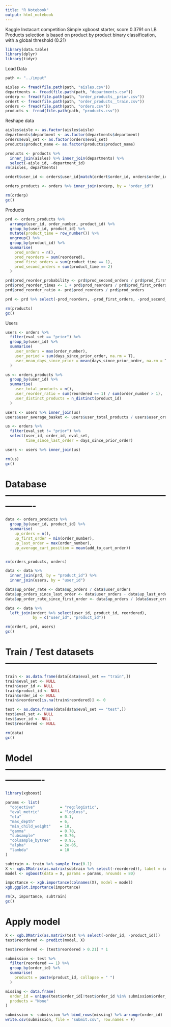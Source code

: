 ```yaml
---
title: "R Notebook"
output: html_notebook
---
```

Kaggle Instacart competition
Simple xgboost starter, score 0.3791 on LB
Products selection is based on product by product binary classification, with a global threshold (0.21)
```r

library(data.table)
library(dplyr)
library(tidyr)

```

Load Data 
```r

path <- "../input"

aisles <- fread(file.path(path, "aisles.csv"))
departments <- fread(file.path(path, "departments.csv"))
orderp <- fread(file.path(path, "order_products__prior.csv"))
ordert <- fread(file.path(path, "order_products__train.csv"))
orders <- fread(file.path(path, "orders.csv"))
products <- fread(file.path(path, "products.csv"))

```


Reshape data
```r

aisles$aisle <- as.factor(aisles$aisle)
departments$department <- as.factor(departments$department)
orders$eval_set <- as.factor(orders$eval_set)
products$product_name <- as.factor(products$product_name)

products <- products %>% 
  inner_join(aisles) %>% inner_join(departments) %>% 
  select(-aisle_id, -department_id)
rm(aisles, departments)

ordert$user_id <- orders$user_id[match(ordert$order_id, orders$order_id)]

orders_products <- orders %>% inner_join(orderp, by = "order_id")

rm(orderp)
gc()

```
Products
```r

prd <- orders_products %>%
  arrange(user_id, order_number, product_id) %>%
  group_by(user_id, product_id) %>%
  mutate(product_time = row_number()) %>%
  ungroup() %>%
  group_by(product_id) %>%
  summarise(
    prod_orders = n(),
    prod_reorders = sum(reordered),
    prod_first_orders = sum(product_time == 1),
    prod_second_orders = sum(product_time == 2)
  )

prd$prod_reorder_probability <- prd$prod_second_orders / prd$prod_first_orders
prd$prod_reorder_times <- 1 + prd$prod_reorders / prd$prod_first_orders
prd$prod_reorder_ratio <- prd$prod_reorders / prd$prod_orders

prd <- prd %>% select(-prod_reorders, -prod_first_orders, -prod_second_orders)

rm(products)
gc()
```


Users 
```r
users <- orders %>%
  filter(eval_set == "prior") %>%
  group_by(user_id) %>%
  summarise(
    user_orders = max(order_number),
    user_period = sum(days_since_prior_order, na.rm = T),
    user_mean_days_since_prior = mean(days_since_prior_order, na.rm = T)
  )

us <- orders_products %>%
  group_by(user_id) %>%
  summarise(
    user_total_products = n(),
    user_reorder_ratio = sum(reordered == 1) / sum(order_number > 1),
    user_distinct_products = n_distinct(product_id)
  )

users <- users %>% inner_join(us)
users$user_average_basket <- users$user_total_products / users$user_orders

us <- orders %>%
  filter(eval_set != "prior") %>%
  select(user_id, order_id, eval_set,
         time_since_last_order = days_since_prior_order)

users <- users %>% inner_join(us)

rm(us)
gc()

```

# Database ----------------------------------------------------------------


```r
data <- orders_products %>%
  group_by(user_id, product_id) %>% 
  summarise(
    up_orders = n(),
    up_first_order = min(order_number),
    up_last_order = max(order_number),
    up_average_cart_position = mean(add_to_cart_order))


rm(orders_products, orders)

data <- data %>% 
  inner_join(prd, by = "product_id") %>%
  inner_join(users, by = "user_id")

data$up_order_rate <- data$up_orders / data$user_orders
data$up_orders_since_last_order <- data$user_orders - data$up_last_order
data$up_order_rate_since_first_order <- data$up_orders / (data$user_orders - data$up_first_order + 1)

data <- data %>% 
  left_join(ordert %>% select(user_id, product_id, reordered), 
            by = c("user_id", "product_id"))

rm(ordert, prd, users)
gc()
```

# Train / Test datasets ---------------------------------------------------

```r
train <- as.data.frame(data[data$eval_set == "train",])
train$eval_set <- NULL
train$user_id <- NULL
train$product_id <- NULL
train$order_id <- NULL
train$reordered[is.na(train$reordered)] <- 0

test <- as.data.frame(data[data$eval_set == "test",])
test$eval_set <- NULL
test$user_id <- NULL
test$reordered <- NULL

rm(data)
gc()
```

# Model -------------------------------------------------------------------
```r

library(xgboost)

params <- list(
  "objective"           = "reg:logistic",
  "eval_metric"         = "logloss",
  "eta"                 = 0.1,
  "max_depth"           = 6,
  "min_child_weight"    = 10,
  "gamma"               = 0.70,
  "subsample"           = 0.76,
  "colsample_bytree"    = 0.95,
  "alpha"               = 2e-05,
  "lambda"              = 10
)

subtrain <- train %>% sample_frac(0.1)
X <- xgb.DMatrix(as.matrix(subtrain %>% select(-reordered)), label = subtrain$reordered)
model <- xgboost(data = X, params = params, nrounds = 80)

importance <- xgb.importance(colnames(X), model = model)
xgb.ggplot.importance(importance)

rm(X, importance, subtrain)
gc()
```

# Apply model 
```r

X <- xgb.DMatrix(as.matrix(test %>% select(-order_id, -product_id)))
test$reordered <- predict(model, X)

test$reordered <- (test$reordered > 0.21) * 1

submission <- test %>%
  filter(reordered == 1) %>%
  group_by(order_id) %>%
  summarise(
    products = paste(product_id, collapse = " ")
  )

missing <- data.frame(
  order_id = unique(test$order_id[!test$order_id %in% submission$order_id]),
  products = "None"
)

submission <- submission %>% bind_rows(missing) %>% arrange(order_id)
write.csv(submission, file = "submit.csv", row.names = F)

```
